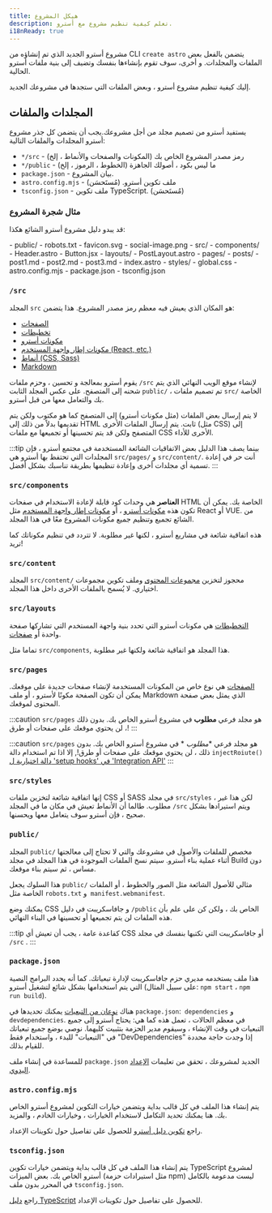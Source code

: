 ```yaml
---
title: هيكل المشروع
description: تعلم كيفية تنظيم مشروع مع أسترو.
i18nReady: true
---
```


مشروع أسترو الجديد الذي تم إنشاؤه من CLI `create astro`  يتضمن بالفعل بعض الملفات والمجلدات. و أخرى، سوف تقوم بإنشاءها بنفسك وتضيف إلى بنية ملفات أسترو الحالية.

إليك كيفية تنظيم مشروع أسترو ، وبعض الملفات التي ستجدها في مشروعك الجديد.

## المجلدات والملفات
يستفيد أسترو من تصميم مجلد من أجل مشروعك.يجب أن يتضمن كل جذر مشروع أسترو المجلدات والملفات التالية:

- `*/src` - رمز مصدر المشروع الخاص بك (المكونات والصفحات والأنماط ، إلخ)
- `*/public` - ما ليس بكود ، أصولك الجاهزة (الخطوط ، الرموز ، إلخ)
- `package.json` - بيان المشروع.
- `astro.config.mjs` - ملف تكوين أسترو. (مُستَحسَن)
- `tsconfig.json` - ملف تكوين TypeScript. (مُستَحسَن)

### مثال شجرة المشروع
قد يبدو دليل مشروع أسترو الشائع هكذا:

<FileTree>
- public/
  - robots.txt
  - favicon.svg
  - social-image.png
- src/
  - components/
    - Header.astro
    - Button.jsx
  - layouts/
    - PostLayout.astro
  - pages/
    - posts/
      - post1.md
      - post2.md
      - post3.md
    - index.astro
  - styles/
    - global.css
- astro.config.mjs
- package.json
- tsconfig.json
</FileTree>

### `/src`

المجلد `src`  هو المكان الذي يعيش فيه معظم رمز مصدر المشروع. هذا يتضمن:

- [الصفحات](/ar/basics/astro-pages/)
- [تخطيطات](/ar/basics/layouts/)
- [مكونات أسترو](/ar/basics/astro-components/)
- [مكونات إطار واجهة المستخدم (React, etc.)](/ar/guides/framework-components/)
- [أنماط (CSS, Sass)](/ar/guides/styling/)
- [Markdown](/ar/guides/markdown-content/)

يقوم أسترو  بمعالجة  و تحسين ، وحزم ملفات `/src`  لإنشاء موقع الويب النهائي الذي يتم شحنه إلى المتصفح. على عكس المجلد الثابت `public/` ، تم تصميم ملفات `src/` الخاصة بك والتعامل معها من قبل أسترو.

لا يتم إرسال بعض الملفات (مثل مكونات أسترو) إلى المتصفح كما هو مكتوب ولكن يتم تقديمها بدلاً من ذلك إلى HTML ثابت. يتم إرسال الملفات الأخرى (مثل CSS) إلى المتصفح ولكن قد يتم تحسينها أو تجميعها مع ملفات CSS الأخرى للأداء.

:::tip
بينما يصف هذا الدليل بعض الاتفاقيات الشائعة المستخدمة في مجتمع أسترو ، فإن المجلدات التي تحتفظ بها أسترو هي `src/pages/` و `src/content/`. أنت حر في إعادة تسمية أي مجلدات أخرى وإعادة تنظيمها بطريقة تناسبك بشكل أفضل.
:::

### `src/components`

**العناصر** هي وحدات كود قابلة لإعادة الاستخدام في صفحات HTML الخاصة بك. يمكن أن تكون هذه [مكونات أسترو](/ar/basics/astro-components/) ، أو [مكونات إطار واجهة المستخدم](/ar/guides/framework-components/) مثل React أو VUE. من الشائع تجميع وتنظيم جميع مكونات المشروع معًا في هذا المجلد.

هذه اتفاقية شائعة في مشاريع أسترو ، لكنها غير مطلوبة. لا تتردد في تنظيم مكوناتك كما تريد!

### `src/content`

المجلد `src/content/` محجوز لتخزين [مجموعات المحتوى](/ar/guides/content-collections/) وملف تكوين مجموعات اختياري. لا يُسمح بالملفات الأخرى داخل هذا المجلد.

### `src/layouts`

[التخطيطات](/ar/basics/layouts/) هي مكونات أسترو التي تحدد بنية واجهة المستخدم التي تشاركها صفحة واحدة أو [صفحات](/ar/basics/astro-pages/).

تماما مثل `src/components`, هذا المجلد هو اتفاقية شائعة ولكنها غير مطلوبة.

### `src/pages`

[الصفحات](/ar/basics/astro-pages/) هي نوع خاص من المكونات المستخدمة لإنشاء صفحات جديدة على موقعك. يمكن أن تكون الصفحة مكونًا لأسترو ، أو ملف Markdown الذي يمثل بعض صفحة المحتوى لموقعك.

:::caution
`src/pages` هو مجلد فرعي **مطلوب** في مشروع أسترو الخاص بك. بدون ذلك ، لن يحتوي موقعك على صفحات أو طرق!
:::

:::caution
`src/pages` هو مجلد فرعي **مطلوب* * في مشروع أسترو الخاص بك. بدون ذلك ، لن يحتوي موقعك على صفحات أو طرق!, إلا اذا تم استخدام دالة `injectRoiute()` [دالة اختيارية ل 'setup hooks' في 'Integration API'](/ar/reference/integrations-reference/#injectroute-option)
:::

### `src/styles`

إنها اتفاقية شائعة لتخزين ملفات CSS أو SASS في مجلد `src/styles` ، لكن هذا غير مطلوب. طالما أن الأنماط تعيش في مكان ما في المجلد `/src` ويتم استيرادها بشكل صحيح ، فإن أسترو سوف يتعامل معها ويحسنها.

### `public/`

المجلد `public/` مخصص للملفات والأصول في مشروعك والتي لا تحتاج إلى معالجتها أثناء عملية بناء أسترو. سيتم نسخ الملفات الموجودة في هذا المجلد في مجلد Build دون مساس ، ثم سيتم بناء موقعك.

هذا السلوك يجعل `public/` مثالي للأصول الشائعة مثل الصور والخطوط ، أو الملفات الخاصة مثل `robots.txt` و` manifest.webmanifest`.

يمكنك وضع CSS و جافاسكريبت في دليل `/public` الخاص بك ، ولكن كن على علم بأن هذه الملفات لن يتم تجميعها أو تحسينها في البناء النهائي.

:::tip
كقاعدة عامة ، يجب أن تعيش أي CSS أو جافاسكريبت التي تكتبها بنفسك في مجلد `/src` .
:::

### `package.json`

هذا ملف يستخدمه مديري حزم جافاسكريبت لإدارة تبعياتك. كما أنه يحدد البرامج النصية التي يتم استخدامها بشكل شائع لتشغيل أسترو (على سبيل المثال: `npm start` ، `npm run build`).

هناك [نوعان من التبعيات](https://docs.npmjs.com/specifice-dependencies-and-devdedencies-in-a-package-json-file) يمكنك تحديدها في `package.json`:` dependencies` و `devdependencies`. في معظم الحالات ، تعمل هذه كما هي: يحتاج أسترو إلى جميع التبعيات في وقت الإنشاء ، وسيقوم مدير الحزمة بتثبيت كليهما. نوصي بوضع جميع تبعياتك في "التبعيات" للبدء ، واستخدام فقط "DevDependencies" إذا وجدت حاجة محددة للقيام بذلك.

للمساعدة في إنشاء ملف `package.json` الجديد لمشروعك ، تحقق من تعليمات [الإعداد اليدوي](/ar/install-and-setup/#manual-setup).

### `astro.config.mjs`

يتم إنشاء هذا الملف في كل قالب بداية ويتضمن خيارات التكوين لمشروع أسترو الخاص بك. هنا يمكنك تحديد التكامل لاستخدام الخيارات ، وخيارات الخادم ، والمزيد.

راجع [تكوين دليل أسترو](/ar/reference/configuration-reference/) للحصول على تفاصيل حول تكوينات الإعداد.

### `tsconfig.json`

يتم إنشاء هذا الملف في كل قالب بداية ويتضمن خيارات تكوين TypeScript لمشروع أسترو الخاص بك. بعض الميزات (مثل استيرادات حزمة npm) ليست مدعومة بالكامل في المحرر بدون ملف `tsconfig.json`.

راجع [دليل TypeScript](/ar/guides/typescript/)  للحصول على تفاصيل حول تكوينات الإعداد.
